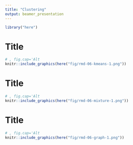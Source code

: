 ```yaml
---
title: "Clustering"
output: beamer_presentation
---
```

```r
library("here")
```
# Title
```r
# , fig.cap='Alt
knitr::include_graphics(here("fig/rmd-06-kmeans-1.png"))
```

\newpage
# Title
```r
# , fig.cap='Alt
knitr::include_graphics(here("fig/rmd-06-mixture-1.png"))
```

\newpage
# Title
```r
# , fig.cap='Alt
knitr::include_graphics(here("fig/rmd-06-graph-1.png"))
```

\newpage
